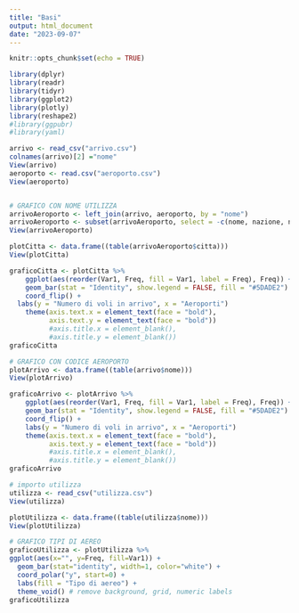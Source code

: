 ---
title: "Basi"
output: html_document
date: "2023-09-07"
---

```{r setup, include=FALSE}
knitr::opts_chunk$set(echo = TRUE)
```

```{r libraries, echo=FALSE, include=FALSE}
library(dplyr)
library(readr)
library(tidyr)
library(ggplot2)
library(plotly)
library(reshape2)
#library(ggpubr)
#library(yaml)
```


```{r voliArrivo}
arrivo <- read_csv("arrivo.csv")
colnames(arrivo)[2] ="nome"
View(arrivo)
aeroporto <- read.csv("aeroporto.csv")
View(aeroporto)


# GRAFICO CON NOME UTILIZZA
arrivoAeroporto <- left_join(arrivo, aeroporto, by = "nome")
arrivoAeroporto <- subset(arrivoAeroporto, select = -c(nome, nazione, numeropiste))
View(arrivoAeroporto)

plotCitta <- data.frame((table(arrivoAeroporto$citta)))
View(plotCitta)

graficoCitta <- plotCitta %>%
    ggplot(aes(reorder(Var1, Freq, fill = Var1, label = Freq), Freq)) +
    geom_bar(stat = "Identity", show.legend = FALSE, fill = "#5DADE2") + 
    coord_flip() +
  labs(y = "Numero di voli in arrivo", x = "Aeroporti")
    theme(axis.text.x = element_text(face = "bold"),
          axis.text.y = element_text(face = "bold"))
          #axis.title.x = element_blank(),
          #axis.title.y = element_blank()) 
graficoCitta

# GRAFICO CON CODICE AEROPORTO
plotArrivo <- data.frame((table(arrivo$nome)))
View(plotArrivo)

graficoArrivo <- plotArrivo %>%
    ggplot(aes(reorder(Var1, Freq, fill = Var1, label = Freq), Freq)) +
    geom_bar(stat = "Identity", show.legend = FALSE, fill = "#5DADE2") + 
    coord_flip() +
    labs(y = "Numero di voli in arrivo", x = "Aeroporti")
    theme(axis.text.x = element_text(face = "bold"),
          axis.text.y = element_text(face = "bold"))
          #axis.title.x = element_blank(),
          #axis.title.y = element_blank()) 
graficoArrivo
```

```{r tipiAereo}
# importo utilizza
utilizza <- read_csv("utilizza.csv")
View(utilizza)

plotUtilizza <- data.frame((table(utilizza$nome)))
View(plotUtilizza)

# GRAFICO TIPI DI AEREO
graficoUtilizza <- plotUtilizza %>%
ggplot(aes(x="", y=Freq, fill=Var1)) +
  geom_bar(stat="identity", width=1, color="white") +
  coord_polar("y", start=0) +
  labs(fill = "Tipo di aereo") +
  theme_void() # remove background, grid, numeric labels
graficoUtilizza
```

